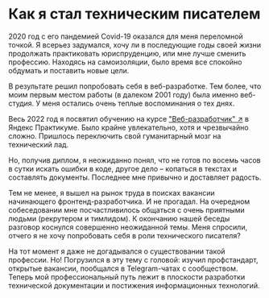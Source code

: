 # Как я стал техническим писателем

2020 год с его пандемией Covid-19 оказался для меня переломной точкой. Я всерьез задумался, хочу ли в последующие годы своей жизни продолжать практиковать юриспруденцию, или мне лучше сменить профессию. Находясь на самоизоляции, было время все спокойно обдумать и поставить новые цели.

В результате решил попробовать себя в веб-разработке. Тем более, что моим первым местом работы (в далеком 2001 году) была именно веб-студия. У меня остались очень теплые воспоминания о тех днях.

Весь 2022 год я посвятил обучению на курсе ["Веб-разработчик" ↗](https://practicum.yandex.ru/web/) в Яндекс Практикуме. Было крайне увлекательно, хотя и чрезвычайно сложно. Пришлось переключить свой гуманитарный мозг на технический лад.

Но, получив диплом, я неожиданно понял, что не готов по восемь часов в сутки искать ошибки в коде, другое дело – копаться в текстах и составлять документы. Последнее мне привычно и доставляет радость.

Тем не менее, я вышел на рынок труда в поисках вакансии начинающего фронтенд-разработчика. И не прогадал. На очередном собеседовании мне посчастливилось общаться с очень приятными людьми (рекрутером и тимлидом). К окончанию нашей беседы разговор коснулся совершенно неожиданной темы. Меня спросили, отчего я не хочу попробовать себя в роли технического писателя?

На тот момент я даже не догадывался о существовании такой профессии. Но! Погрузился в эту тему с головой: изучил профстандарт, открытые вакансии, пообщался в Telegram-чатах с сообществом. Теперь мой профессиональный путь лежит в плоскости разработки технической документации и постижения информационных технологий. 
